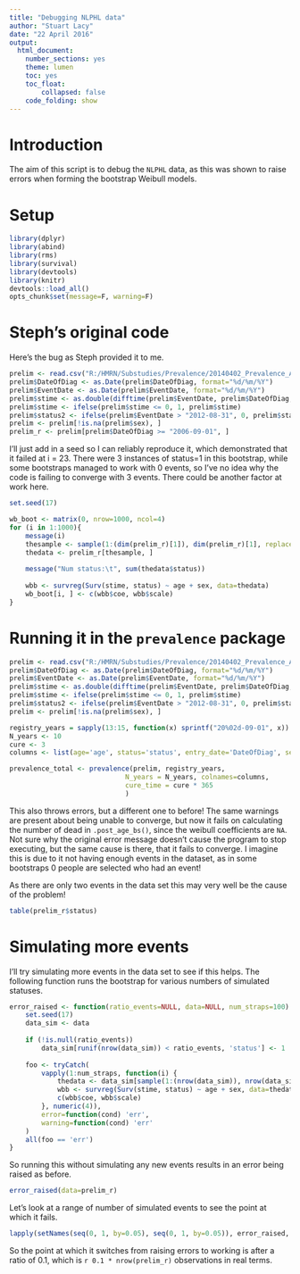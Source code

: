 ```yaml
---
title: "Debugging NLPHL data"
author: "Stuart Lacy"
date: "22 April 2016"
output: 
  html_document: 
    number_sections: yes
    theme: lumen
    toc: yes
    toc_float:
        collapsed: false
    code_folding: show
---
```


# Introduction

The aim of this script is to debug the `NLPHL` data, as this was shown to raise errors when forming the bootstrap Weibull models.

# Setup

```r
library(dplyr)
library(abind)
library(rms)
library(survival)
library(devtools)
library(knitr)
devtools::load_all()
opts_chunk$set(message=F, warning=F)
```

# Steph's original code

Here's the bug as Steph provided it to me.

```r
prelim <- read.csv("R:/HMRN/Substudies/Prevalence/20140402_Prevalence_All/NLPHL/20140414_NLPHL_all.csv", header=T)
prelim$DateOfDiag <- as.Date(prelim$DateOfDiag, format="%d/%m/%Y")
prelim$EventDate <- as.Date(prelim$EventDate, format="%d/%m/%Y")
prelim$stime <- as.double(difftime(prelim$EventDate, prelim$DateOfDiag, units="days"))
prelim$stime <- ifelse(prelim$stime <= 0, 1, prelim$stime) 
prelim$status2 <- ifelse(prelim$EventDate > "2012-08-31", 0, prelim$status)
prelim <- prelim[!is.na(prelim$sex), ]
prelim_r <- prelim[prelim$DateOfDiag >= "2006-09-01", ]
```

I'll just add in a seed so I can reliably reproduce it, which demonstrated that it failed at i = 23. There were 3 instances of status=1 in this bootstrap, while some bootstraps managed to work with 0 events, so I've no idea why the code is failing to converge with 3 events. There could be another factor at work here.

```r
set.seed(17)

wb_boot <- matrix(0, nrow=1000, ncol=4)
for (i in 1:1000){
    message(i)
    thesample <- sample(1:(dim(prelim_r)[1]), dim(prelim_r)[1], replace=T)
    thedata <- prelim_r[thesample, ]
    
    message("Num status:\t", sum(thedata$status))
    
    wbb <- survreg(Surv(stime, status) ~ age + sex, data=thedata)
    wb_boot[i, ] <- c(wbb$coe, wbb$scale)
}
```

# Running it in the `prevalence` package

```r
prelim <- read.csv("R:/HMRN/Substudies/Prevalence/20140402_Prevalence_All/NLPHL/20140414_NLPHL_all.csv", header=T)
prelim$DateOfDiag <- as.Date(prelim$DateOfDiag, format="%d/%m/%Y")
prelim$EventDate <- as.Date(prelim$EventDate, format="%d/%m/%Y")
prelim$stime <- as.double(difftime(prelim$EventDate, prelim$DateOfDiag, units="days"))
prelim$stime <- ifelse(prelim$stime <= 0, 1, prelim$stime) 
prelim$status2 <- ifelse(prelim$EventDate > "2012-08-31", 0, prelim$status)
prelim <- prelim[!is.na(prelim$sex), ]

registry_years = sapply(13:15, function(x) sprintf("20%02d-09-01", x))
N_years <- 10
cure <- 3
columns <- list(age='age', status='status', entry_date='DateOfDiag', sex='sex', time='stime')

prevalence_total <- prevalence(prelim, registry_years, 
                             N_years = N_years, colnames=columns,
                             cure_time = cure * 365
                             )

```

This also throws errors, but a different one to before! The same warnings are present about being unable to converge, but now it fails on calculating the number of dead in `.post_age_bs()`, since the weibull coefficients are `NA`. Not sure why the original error message doesn't cause the program to stop executing, but the same cause is there, that it fails to converge. I imagine this is due to it not having enough events in the dataset, as in some bootstraps 0 people are selected who had an event! 

As there are only two events in the data set this may very well be the cause of the problem!

```r
table(prelim_r$status)
```

# Simulating more events

I'll try simulating more events in the data set to see if this helps. The following function runs the bootstrap for various numbers of simulated statuses.

```r
error_raised <- function(ratio_events=NULL, data=NULL, num_straps=100) {
    set.seed(17)
    data_sim <- data
    
    if (!is.null(ratio_events)) 
        data_sim[runif(nrow(data_sim)) < ratio_events, 'status'] <- 1
        
    foo <- tryCatch(
        vapply(1:num_straps, function(i) {
            thedata <- data_sim[sample(1:(nrow(data_sim)), nrow(data_sim), replace=T), ]
            wbb <- survreg(Surv(stime, status) ~ age + sex, data=thedata)
            c(wbb$coe, wbb$scale)
        }, numeric(4)),
        error=function(cond) 'err',
        warning=function(cond) 'err'
    )
    all(foo == 'err')
}
```

So running this without simulating any new events results in an error being raised as before.

```r
error_raised(data=prelim_r)
```

Let's look at a range of number of simulated events to see the point at which it fails.

```r
lapply(setNames(seq(0, 1, by=0.05), seq(0, 1, by=0.05)), error_raised, data=prelim_r)
```

So the point at which it switches from raising errors to working is after a ratio of 0.1, which is `r 0.1 * nrow(prelim_r)` observations in real terms.
